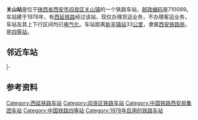 {{noteTA
|1=zh-cn:始发车次; zh-hk:列車班次;
|2=zh-cn:车次; zh-hk:班次;
}}
{{For|其他同名車站|关山站}}
{{Infobox China railway station
|车站名称 = 关山站
|图片 = No-station-image.jpg
|图片介绍 = 
|车站名称拼音 = Guanshan Zhan
|英文名称 = Guanshan Railway Station
|车站代码 = 40214<ref>{{cite book|title=中华人民共和国铁路车站代码（GB/T 10302-2010）|publisher=中国标准出版社|year=2010|isbn=155066140495|ignore-isbn-error=true|pages=12}}</ref>
|电报码 = GSY<ref>{{cite book|author=铁道部电子计算技术中心, 铁道部运输局|title=铁路车站站名代码表：TMIS使用|publisher=中国铁道出版社|location=北京|year=1998|isbn=9787113030995|pages=91}}</ref>
|拼音码 = GSH
|address = [[陕西省|陕西省]][[西安市|西安市]][[阎良区|阎良区]][[关山镇_(西安市)|关山镇]]
|coordinates = {{coord|34.709371|N|109.369540|E|display=inline,title}}
|归属 = [[西安铁路局|西安铁路局]]
|车站等级 = [[四等站_(中铁)|四等站]]
|线路 = [[西延铁路|西延铁路]]
}}
'''关山站'''是位于[[陕西省|陕西省]][[西安市|西安市]][[阎良区|阎良区]][[关山镇_(西安市)|关山镇]]的一个铁路车站，[[邮政编码|邮政编码]]是710089。车站建于1978年，有[[西延铁路|西延铁路]]经过该站，现仅办理货运业务，不办理客运业务，车站及其上下行区间均已[[电气化|电气化]]。车站距离[[新丰镇站|新丰镇站]]33[[公里|公里]]，隶属[[西安铁路局|西安铁路局]]，是[[四等站_(中铁)|四等站]]。

==邻近车站==
{{start rail box|[[File:China_Railways.svg|16px]] [[中国铁路|中国铁路]]}}
{{s-inop|[[张桥站|张桥站]]|{{站|包头}}/{{站|包头西}}方向}}
{{s-line|[[包西铁路|包西铁路]]<br />← 8km 关山站 8km →}}
{{s-inop|[[相桥站|相桥站]]|{{站|新丰镇}}方向}}
|-
{{s-inop|[[惠刘站|惠刘站]]|连接[[侯阎铁路|侯阎铁路]]<br />{{站|阎良}}方向}}
{{s-line|关惠联络线<br /> ← 5.06km 关山站{{0}}{{0}}{{0}}{{0}}{{0}}{{0}}}}
{{terminus}}
{{end box}}

== 参考资料 ==
{{reflist}}

{{西延铁路}}
{{包西铁路}}
{{铁路车站小作品}}
{{陕西小作品}}

[[Category:西延铁路车站|Category:西延铁路车站]]
[[Category:阎良区铁路车站|Category:阎良区铁路车站]]
[[Category:中国铁路西安局集团车站|Category:中国铁路西安局集团车站]]
[[Category:中国铁路四等站|Category:中国铁路四等站]]
[[Category:1978年启用的铁路车站|Category:1978年启用的铁路车站]]